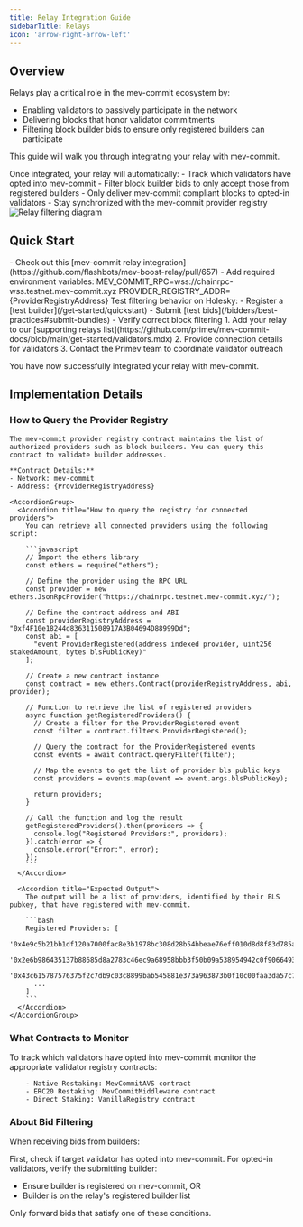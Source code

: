 ```yaml
---
title: Relay Integration Guide
sidebarTitle: Relays
icon: 'arrow-right-arrow-left'
---
```


## Overview

Relays play a critical role in the mev-commit ecosystem by:
- Enabling validators to passively participate in the network
- Delivering blocks that honor validator commitments
- Filtering block builder bids to ensure only registered builders can participate

This guide will walk you through integrating your relay with mev-commit.

<Note>
Once integrated, your relay will automatically:
- Track which validators have opted into mev-commit
- Filter block builder bids to only accept those from registered builders
- Only deliver mev-commit compliant blocks to opted-in validators
- Stay synchronized with the mev-commit provider registry
</Note>

<Frame>
  <img src="/images/relay-filtering.png" alt="Relay filtering diagram" />
</Frame>

## Quick Start

<Steps>
  <Step title="View the Example Implementation">
   - Check out this [mev-commit relay integration](https://github.com/flashbots/mev-boost-relay/pull/657)
   - Add required environment variables:

<CodeBlock>
MEV_COMMIT_RPC=wss://chainrpc-wss.testnet.mev-commit.xyz
PROVIDER_REGISTRY_ADDR={ProviderRegistryAddress}
</CodeBlock>
  </Step>

  <Step title="Test and Deploy">
    Test filtering behavior on Holesky:
    - Register a [test builder](/get-started/quickstart)
    - Submit [test bids](/bidders/best-practices#submit-bundles)
    - Verify correct block filtering 
  </Step>

  <Step title="Register Your Relay">
    1. Add your relay to our [supporting relays list](https://github.com/primev/mev-commit-docs/blob/main/get-started/validators.mdx)
    2. Provide connection details for validators
    3. Contact the Primev team to coordinate validator outreach
  </Step>
</Steps>

You have now successfully integrated your relay with mev-commit.

## Implementation Details

### How to Query the Provider Registry

    The mev-commit provider registry contract maintains the list of authorized providers such as block builders. You can query this contract to validate builder addresses.

    **Contract Details:**
    - Network: mev-commit
    - Address: {ProviderRegistryAddress} 

    <AccordionGroup>
      <Accordion title="How to query the registry for connected providers">
        You can retrieve all connected providers using the following script:

        ```javascript
        // Import the ethers library
        const ethers = require("ethers");

        // Define the provider using the RPC URL
        const provider = new ethers.JsonRpcProvider("https://chainrpc.testnet.mev-commit.xyz/");

        // Define the contract address and ABI
        const providerRegistryAddress = "0xf4F10e18244d836311508917A3B04694D88999Dd";
        const abi = [
          "event ProviderRegistered(address indexed provider, uint256 stakedAmount, bytes blsPublicKey)"
        ];

        // Create a new contract instance
        const contract = new ethers.Contract(providerRegistryAddress, abi, provider);

        // Function to retrieve the list of registered providers
        async function getRegisteredProviders() {
          // Create a filter for the ProviderRegistered event
          const filter = contract.filters.ProviderRegistered();

          // Query the contract for the ProviderRegistered events
          const events = await contract.queryFilter(filter);

          // Map the events to get the list of provider bls public keys
          const providers = events.map(event => event.args.blsPublicKey);

          return providers;
        }

        // Call the function and log the result
        getRegisteredProviders().then(providers => {
          console.log("Registered Providers:", providers);
        }).catch(error => {
          console.error("Error:", error);
        });
        ```
      </Accordion>
  
      <Accordion title="Expected Output">
        The output will be a list of providers, identified by their BLS pubkey, that have registered with mev-commit.

        ```bash
        Registered Providers: [
          '0x4e9c5b21bb1df120a7000fac8e3b1978bc308d28b54bbeae76eff010d8d8f83d785adc4141faf179715f550088becd7f',
          '0x2e6b986435137b88685d8a2783c46ec9a68958bbb3f50b09a538954942c0f9066493d35b3e341a059a507d66d4545c23',
          '0x43c615787576375f2c7db9c03c8899bab545881e373a963873b0f10c00faa3da57c7c7ecc1915809c651bb40c055b22e',
          ...
        ]
        ```
      </Accordion>
    </AccordionGroup>

### What Contracts to Monitor

To track which validators have opted into mev-commit monitor the appropriate validator registry contracts:

        - Native Restaking: MevCommitAVS contract
        - ERC20 Restaking: MevCommitMiddleware contract
        - Direct Staking: VanillaRegistry contract

### About Bid Filtering

When receiving bids from builders:

First, check if target validator has opted into mev-commit. For opted-in validators, verify the submitting builder:
- Ensure builder is registered on mev-commit, OR
- Builder is on the relay's registered builder list

Only forward bids that satisfy one of these conditions.
  

